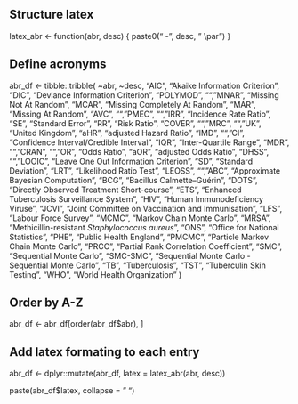 

## Structure latex
latex_abr <- function(abr, desc) {
  paste0("\textbf{", abr, "} - ", desc, " \\par")
}


## Define acronyms
abr_df <- tibble::tribble(
  ~abr, ~desc,
  "AIC", "Akaike Information Criterion",
  "DIC", "Deviance Information Criterion",
  "POLYMOD", "",
  "MNAR", "Missing Not At Random",
  "MCAR", "Missing Completely At Random",
  "MAR", "Missing At Random",
  "AVC", "",
  "PMEC", "",
  "IRR", "Incidence Rate Ratio",
  "SE", "Standard Error",
  "RR", "Risk Ratio",
  "COVER", "",
  "MRC", "",
  "UK", "United Kingdom",
  "aHR", "adjusted Hazard Ratio",
  "IMD", "",
  "CI", "Confidence Interval/Credible Interval",
  "IQR", "Inter-Quartile Range",
  "MDR", "",
  "CRAN", "",
  "OR", "Odds Ratio",
  "aOR", "adjusted Odds Ratio",
  "DHSS", "",
  "LOOIC", "Leave One Out Information Criterion",
  "SD", "Standard Deviation",
  "LRT", "Likelihood Ratio Test",
  "LEOSS", "",
  "ABC", "Approximate Bayesian Computation",
  "BCG", "Bacillus Calmette–Guérin",
  "DOTS", "Directly Observed Treatment Short-course",
  "ETS",  "Enhanced Tuberculosis Surveillance System",
  "HIV",  "Human Immunodeficiency Viruse",
  "JCVI", "Joint Committee on Vaccination and Immunisation",
  "LFS",  "Labour Force Survey",
  "MCMC", "Markov Chain Monte Carlo",
  "MRSA", "Methicillin-resistant *Staphylococcus aureus*",
  "ONS",  "Office for National Statistics", 
  "PHE",  "Public Health England",
  "PMCMC", "Particle Markov Chain Monte Carlo",
  "PRCC", "Partial Rank Correlation Coefficient",
  "SMC", "Sequential Monte Carlo", 
  "SMC-SMC", "Sequential Monte Carlo - Sequential Monte Carlo",
  "TB", "Tuberculosis",
  "TST", "Tuberculin Skin Testing",
  "WHO", "World Health Organization"
)

## Order by A-Z
abr_df <- abr_df[order(abr_df$abr), ]

## Add latex formating to each entry
abr_df <- dplyr::mutate(abr_df, latex = latex_abr(abr, desc))


paste(abr_df$latex, collapse = " ")